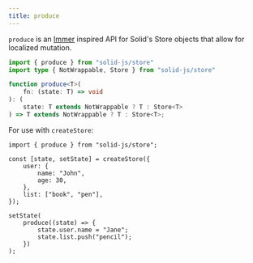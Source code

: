 ```yaml
---
title: produce
---
```


`produce` is an [Immer](https://immerjs.github.io/immer/) inspired API for Solid's Store objects that allow for localized mutation.

```ts
import { produce } from "solid-js/store"
import type { NotWrappable, Store } from "solid-js/store"

function produce<T>(
	fn: (state: T) => void
): (
	state: T extends NotWrappable ? T : Store<T>
) => T extends NotWrappable ? T : Store<T>;
```

For use with `createStore`:

```tsx
import { produce } from "solid-js/store";

const [state, setState] = createStore({
	user: {
		name: "John",
		age: 30,
	},
	list: ["book", "pen"],
});

setState(
	produce((state) => {
		state.user.name = "Jane";
		state.list.push("pencil");
	})
);
```
